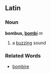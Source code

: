 ==Latin==
===Noun===
'''bombus, [[Wiktionary Appendix:Latin second declension|bombi]]''' ''m''

#a [[buzz]]ing sound
===Related Words===
*[[bombire]]